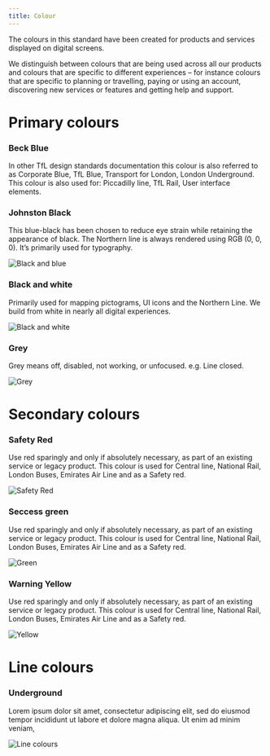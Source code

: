 ```yaml
---
title: Colour
---
```


<PageDescription>

The colours in this standard have been created for products and 
services displayed on digital screens. 

We distinguish between colours that are being used across all our products and colours that are specific to different experiences – for instance colours that are specific to planning or travelling, paying or using an account, discovering new services or features and getting help and support.

</PageDescription>

# Primary colours

### Beck Blue

In other TfL design standards documentation this colour is also referred to as Corporate Blue, 
TfL Blue, Transport for London, London Underground. This colour is also used for: Piccadilly line, TfL Rail, User interface elements.

### Johnston Black

This blue-black has been chosen to reduce eye strain while retaining the appearance of black. 
The Northern line is always rendered using RGB (0, 0, 0). It’s primarily used for typography.

![Black and blue](/images/BeckBlue.png)

### Black and white

Primarily used for mapping pictograms, UI icons and the Northern Line. We build from white in nearly all digital experiences. 

![Black and white](/images/BlackAndWhite2.png)

### Grey

Grey means off, disabled, not working, or unfocused. e.g. Line closed.

![Grey](/images/Grey.png)

# Secondary colours

### Safety Red

Use red sparingly and only if absolutely necessary, as part of an existing service or legacy product. This colour is used for Central line, National Rail, London Buses, Emirates Air Line and as a 
Safety red.

![Safety Red](/images/Red.png)

### Seccess green

Use red sparingly and only if absolutely necessary, as part of an existing service or legacy product. This colour is used for Central line, National Rail, London Buses, Emirates Air Line and as a 
Safety red.

![Green](/images/Green.png)

### Warning Yellow

Use red sparingly and only if absolutely necessary, as part of an existing service or legacy product. This colour is used for Central line, National Rail, London Buses, Emirates Air Line and as a 
Safety red.

![Yellow](/images/Yellow.png)

# Line colours

### Underground

Lorem ipsum dolor sit amet, consectetur adipiscing elit, sed do eiusmod tempor incididunt ut 
labore et dolore magna aliqua. Ut enim ad minim veniam, 

![Line colours](/images/Lines.png)